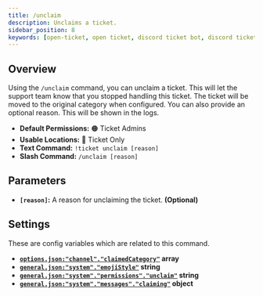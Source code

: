 ```yaml
---
title: /unclaim
description: Unclaims a ticket.
sidebar_position: 8
keywords: [open-ticket, open ticket, discord ticket bot, discord ticket bot, reference, command]
---
```

<head>
    <link rel="apple-touch-icon" href="/img/logo_vertical.png"/>
</head>

<FlexHorizontal>
    <ScaleImage src="/img/docs-v4/commands/ticket-unclaim.png" alt="Example of the /unclaim command." size="50%"></ScaleImage>
</FlexHorizontal>

## Overview
Using the `/unclaim` command, you can unclaim a ticket. This will let the support team know that you stopped handling this ticket.
The ticket will be moved to the original category when configured.
You can also provide an optional reason. This will be shown in the logs.

- **Default Permissions:** 🟠 Ticket Admins
- **Usable Locations:** 🔴 Ticket Only
- **Text Command:** `!ticket unclaim [reason]`
- **Slash Command:** `/unclaim [reason]`

## Parameters
- **`[reason]`:** A reason for unclaiming the ticket. **<C color="green">(Optional)</C>**

## Settings
These are config variables which are related to this command.
- **[`options.json:"channel"."claimedCategory"`](../config/options.mdx#ticket-channel) <M color="pink">array</M>**
- **[`general.json:"system"."emojiStyle"`](../config/general.mdx#system-emoji-style) <M color="blue">string</M>**
- **[`general.json:"system"."permissions"."unclaim"`](../config/general.mdx#system-permissions) <M color="blue">string</M>**
- **[`general.json:"system"."messages"."claiming"`](../config/general.mdx#system-messages) <M color="cyan">object</M>**